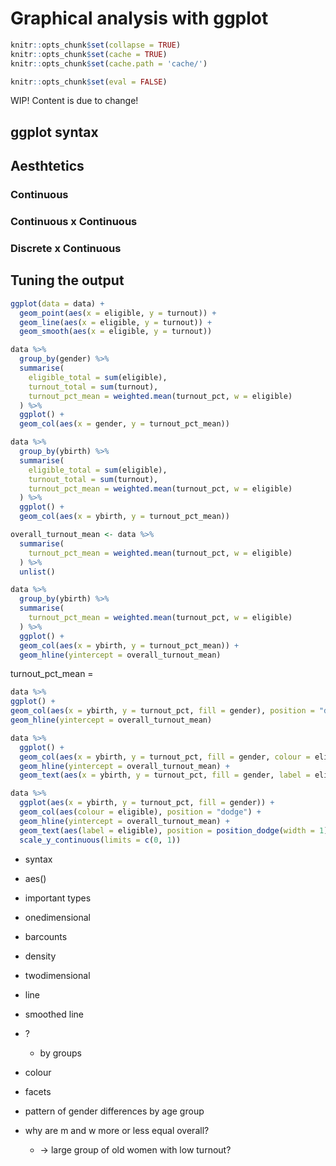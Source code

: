 # Graphical analysis with ggplot {#ggplot}


``` r
knitr::opts_chunk$set(collapse = TRUE)
knitr::opts_chunk$set(cache = TRUE)
knitr::opts_chunk$set(cache.path = 'cache/')

knitr::opts_chunk$set(eval = FALSE)
```

WIP! Content is due to change!


## ggplot syntax

## Aesthtetics

### Continuous

### Continuous x Continuous

### Discrete x Continuous

## Tuning the output





``` r
ggplot(data = data) +
  geom_point(aes(x = eligible, y = turnout)) +
  geom_line(aes(x = eligible, y = turnout)) +
  geom_smooth(aes(x = eligible, y = turnout))
```



``` r
data %>%
  group_by(gender) %>% 
  summarise(
    eligible_total = sum(eligible),
    turnout_total = sum(turnout),
    turnout_pct_mean = weighted.mean(turnout_pct, w = eligible)
  ) %>% 
  ggplot() +
  geom_col(aes(x = gender, y = turnout_pct_mean))
```

``` r
data %>%
  group_by(ybirth) %>% 
  summarise(
    eligible_total = sum(eligible),
    turnout_total = sum(turnout),
    turnout_pct_mean = weighted.mean(turnout_pct, w = eligible)
  ) %>% 
  ggplot() +
  geom_col(aes(x = ybirth, y = turnout_pct_mean))
```

``` r
overall_turnout_mean <- data %>% 
  summarise(
    turnout_pct_mean = weighted.mean(turnout_pct, w = eligible)
  ) %>% 
  unlist()

data %>%
  group_by(ybirth) %>% 
  summarise(
    turnout_pct_mean = weighted.mean(turnout_pct, w = eligible)
  ) %>% 
  ggplot() +
  geom_col(aes(x = ybirth, y = turnout_pct_mean)) +
  geom_hline(yintercept = overall_turnout_mean)
```

turnout_pct_mean = 
  
  
  ``` r
data %>%
  ggplot() +
  geom_col(aes(x = ybirth, y = turnout_pct, fill = gender), position = "dodge") +
  geom_hline(yintercept = overall_turnout_mean)
```



``` r
data %>%
  ggplot() +
  geom_col(aes(x = ybirth, y = turnout_pct, fill = gender, colour = eligible), position = "dodge") +
  geom_hline(yintercept = overall_turnout_mean) +
  geom_text(aes(x = ybirth, y = turnout_pct, fill = gender, label = eligible), position = position_dodge(width = 1), hjust = -2, angle = -90)
```


``` r
data %>%
  ggplot(aes(x = ybirth, y = turnout_pct, fill = gender)) +
  geom_col(aes(colour = eligible), position = "dodge") +
  geom_hline(yintercept = overall_turnout_mean) +
  geom_text(aes(label = eligible), position = position_dodge(width = 1), hjust = -2, angle = -90) +
  scale_y_continuous(limits = c(0, 1))
```


* syntax
* aes()
* important types
* onedimensional
* barcounts
* density
* twodimensional
* line
* smoothed line
* ?
  * by groups
* colour
* facets

* pattern of gender differences by age group
* why are m and w more or less equal overall?
  * -> large group of old women with low turnout?
  